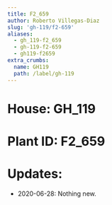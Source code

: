```yaml
---
title: F2_659
author: Roberto Villegas-Diaz
slug: 'gh-119/f2-659'
aliases:
  - gh_119-f2_659
  - gh-119-f2-659
  - gh119-f2659
extra_crumbs:
  name: GH119
  path: /label/gh-119
---
```


# **House**: GH_119
# **Plant ID**: F2_659
# **Updates**: 
 - 2020-06-28: Nothing new.
